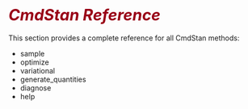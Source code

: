 # <i style='font-size: 110%; color:#990017;'>CmdStan Reference</i> {-}

This section provides a complete reference for all CmdStan methods:

- sample
- optimize
- variational
- generate_quantities
- diagnose
- help
